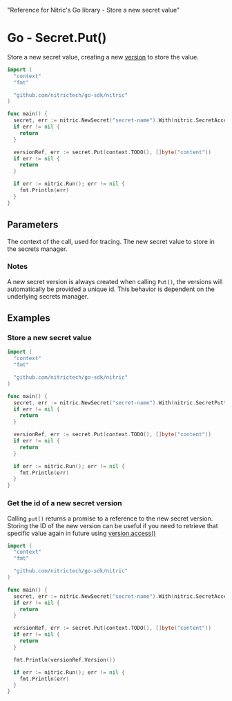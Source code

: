   "Reference for Nitric's Go library - Store a new secret value"

# Go - Secret.Put()

Store a new secret value, creating a new [version](./secret-version) to store the value.

```go
import (
  "context"
  "fmt"

  "github.com/nitrictech/go-sdk/nitric"
)

func main() {
  secret, err := nitric.NewSecret("secret-name").With(nitric.SecretAccessing)
  if err != nil {
    return
  }

  versionRef, err := secret.Put(context.TODO(), []byte("content"))
  if err != nil {
    return
  }

  if err := nitric.Run(); err != nil {
    fmt.Println(err)
  }
}
```

## Parameters

<Properties>
  <Property name="ctx" required type="context">
    The context of the call, used for tracing.
  </Property>
  <Property name="secret" required type="[]byte">
    The new secret value to store in the secrets manager.
  </Property>
</Properties>

### Notes

A new secret version is always created when calling `Put()`, the versions will automatically be provided a unique id. This behavior is dependent on the underlying secrets manager.

## Examples

### Store a new secret value

```go
import (
  "context"
  "fmt"

  "github.com/nitrictech/go-sdk/nitric"
)

func main() {
  secret, err := nitric.NewSecret("secret-name").With(nitric.SecretPutting)
  if err != nil {
    return
  }

  versionRef, err := secret.Put(context.TODO(), []byte("content"))
  if err != nil {
    return
  }

  if err := nitric.Run(); err != nil {
    fmt.Println(err)
  }
}
```

### Get the id of a new secret version

Calling `put()` returns a promise to a reference to the new secret version. Storing the ID of the new version can be useful if you need to retrieve that specific value again in future using [version.access()](./secret-version-access)

```go
import (
  "context"
  "fmt"

  "github.com/nitrictech/go-sdk/nitric"
)

func main() {
  secret, err := nitric.NewSecret("secret-name").With(nitric.SecretAccessing)
  if err != nil {
    return
  }

  versionRef, err := secret.Put(context.TODO(), []byte("content"))
  if err != nil {
    return
  }

  fmt.Println(versionRef.Version())

  if err := nitric.Run(); err != nil {
    fmt.Println(err)
  }
}
```
